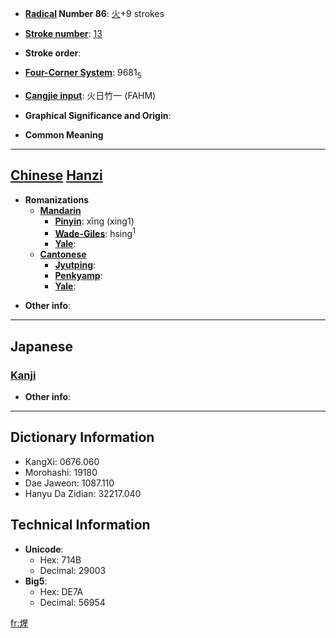 * '''[[Wiktionary:Chinese radical index| Radical]] Number 86''': [[Wiktionary:Chinese radical index 火|火]]+9 strokes

* '''[[Wiktionary:Chinese total strokes index|Stroke number]]''': [[Wiktionary:Chinese total strokes index 13|13]]

* '''Stroke order''': 

* '''[[Wiktionary:Chinese four corner index|Four-Corner System]]''': 9681<sub>5</sub>

* '''[[Wiktionary:Chinese Cangjie index|Cangjie input]]''': 火日竹一 (FAHM)

* '''Graphical Significance and Origin''': 

* '''Common Meaning'''

----

== [[Chinese]] [[Hanzi]] ==

* '''Romanizations'''
** '''[[Mandarin]]'''
*** '''[[Pinyin]]''': xīng (xing1)
*** '''[[Wade-Giles]]''': hsing<sup>1</sup>
*** '''[[Yale]]''': 
** '''[[Cantonese]]'''
*** '''[[Jyutping]]''':
*** '''[[Penkyamp]]''': 
*** '''[[Yale]]''': 

* '''Other info''': 

----

==Japanese==
===[[Kanji]]===
{{kanji|on readings=[[せい]] (sei), [[しょう]] (shō)
|kun readings=[[あつい]] (atsui)
}}

* '''Other info''':  

----

== Dictionary Information ==

* KangXi: 0676.060
* Morohashi: 19180
* Dae Jaweon: 1087.110
* Hanyu Da Zidian: 32217.040

== Technical Information ==

* '''Unicode''':
** Hex: 714B
** Decimal: 29003
* '''Big5''':
** Hex: DE7A
** Decimal: 56954

[[fr:煋]]